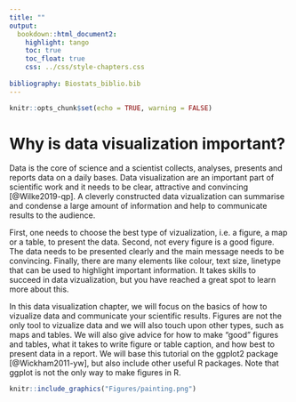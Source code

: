 ```yaml
---
title: ""
output:
  bookdown::html_document2:
    highlight: tango
    toc: true
    toc_float: true
    css: ../css/style-chapters.css
    
bibliography: Biostats_biblio.bib
---
```


```r
knitr::opts_chunk$set(echo = TRUE, warning = FALSE)
```


# Why is data visualization important?

Data is the core of science and a scientist collects, analyses, presents and reports data on a daily bases.
Data visualization are an important part of scientific work and it needs to be clear, attractive and convincing [@Wilke2019-qp].
A cleverly constructed data vizualization can summarise and condense a large amount of information and help to communicate results to the audience.

First, one needs to choose the best type of vizualization, i.e. a figure, a map or a table, to present the data.
Second, not every figure is a good figure.
The data needs to be presented clearly and the main message needs to be convincing.
Finally, there are many elements like colour, text size, linetype that can be used to highlight important information.
It takes skills to succeed in data vizualization, but you have reached a great spot to learn more about this.

In this data visualization chapter, we will focus on the basics of how to vizualize data and communicate your scientific results.
Figures are not the only tool to vizualize data and we will also touch upon other types, such as maps and tables.
We will also give advice for how to make "good" figures and tables, what it takes to write figure or table caption, and how best to present data in a report.
We will base this tutorial on the ggplot2 package [@Wickham2011-yw], but also include other useful R packages.
Note that ggplot is not the only way to make figures in R.

```r
knitr::include_graphics("Figures/painting.png")
```